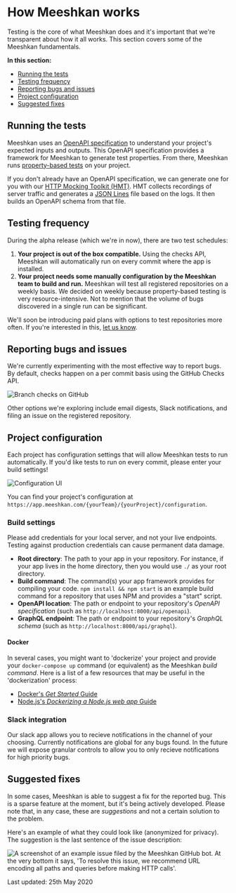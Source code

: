 
# How Meeshkan works

Testing is the core of what Meeshkan does and it's important that we're transparent about how it all works. This section covers some of the Meeshkan fundamentals.

**In this section:**

- [Running the tests](#running-the-tests)
- [Testing frequency](#testing-frequency)
- [Reporting bugs and issues](#reporting-bugs-and-issues)
- [Project configuration](#project-configuration)
- [Suggested fixes](#suggested-fixes)

## Running the tests

Meeshkan uses an [OpenAPI specification](https://swagger.io/specification/) to understand your project's expected inputs and outputs. This OpenAPI specification provides a framework for Meeshkan to generate test properties. From there, Meeshkan runs [property-based tests](/docs/faq/#what-is-property-based-testing) on your project.

If you don't already have an OpenAPI specification, we can generate one for you with our [HTTP Mocking Toolkit (HMT)](https://github.com/meeshkan/hmt). HMT collects recordings of server traffic and generates a [JSON Lines](http://jsonlines.org/) file based on the logs. It then builds an OpenAPI schema from that file.

## Testing frequency

During the alpha release (which we're in now), there are two test schedules:

1. **Your project is out of the box compatible.** Using the checks API, Meeshkan will automatically run on every commit where the app is installed.
1. **Your project needs some manually configuration by the Meeshkan team to build and run.** Meeshkan will test all registered repositories on a weekly basis. We decided on weekly because property-based testing is very resource-intensive. Not to mention that the volume of bugs discovered in a single run can be significant.

We'll soon be introducing paid plans with options to test repositories more often. If you're interested in this, [let us know](/contact/).

## Reporting bugs and issues

We're currently experimenting with the most effective way to report bugs. By default, checks happen on a per commit basis using the GitHub Checks API.

![Branch checks on GitHub](https://media.graphcms.com/LN6VPBZQGWwERj6RjeZw)

Other options we're exploring include email digests, Slack notifications, and filing an issue on the registered repository.

## Project configuration

Each project has configuration settings that will allow Meeshkan tests to run automatically. If you'd like tests to run on every commit, please enter your build settings!

![Configuration UI](https://media.graphcms.com/FdmqxNNqT5iWaT31FXEA)

You can find your project's configuration at `https://app.meeshkan.com/{yourTeam}/{yourProject}/configuration`.

### Build settings

Please add credentials for your local server, and not your live endpoints. Testing against production credentials can cause permanent data damage.
- **Root directory**: The path to your app in your repository. For instance, if your app lives in the home directory, then you would use `./` as your root directory. 
- **Build command**: The command(s) your app framework provides for compiling your code. `npm install && npm start` is an example build command for a repository that uses NPM and provides a "start" script.
- **OpenAPI location**: The path or endpoint to your repository's *OpenAPI specification* (such as `http://localhost:8000/api/openapi`).
- **GraphQL endpoint**: The path or endpoint to your repository's *GraphQL schema* (such as `http://localhost:8000/api/graphql`).

#### Docker

In several cases, you might want to 'dockerize' your project and provide your `docker-compose up` command (or equivalent) as the Meeshkan *build command*. Here is a list of a few resources that may be useful in the 'dockerization' process:
- [Docker's *Get Started* Guide](https://docs.docker.com/get-started/)
- [Node.js's *Dockerizing a Node.js web app* Guide](https://nodejs.org/en/docs/guides/nodejs-docker-webapp/)

### Slack integration

Our slack app allows you to recieve notifications in the channel of your choosing. Currently notifications are global for any bugs found. In the future we will expose granular controls to allow you to only recieve notifications for high priority bugs.

## Suggested fixes

In some cases, Meeshkan is able to suggest a fix for the reported bug. This is a sparse feature at the moment, but it's being actively developed. Please note that, in any case, these are _suggestions_ and not a certain solution to the problem.

Here's an example of what they could look like (anonymized for privacy). The suggestion is the last sentence of the issue description:

![A screenshot of an example issue filed by the Meeshkan GitHub bot. At the very bottom it says, 'To resolve this issue, we recommend URL encoding all paths and queries before making HTTP calls'.](https://user-images.githubusercontent.com/26869552/81233095-5fc9aa00-8ff6-11ea-9ba4-22405ae5666d.png)

<Box mt={10}>
  <Text as="i">Last updated: 25th May 2020</Text>
</Box>
